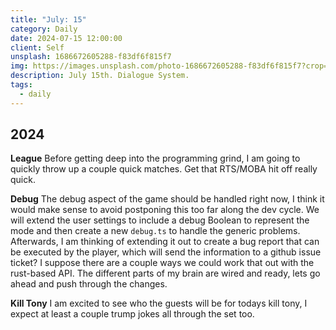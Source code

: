 ```yaml
---
title: "July: 15"
category: Daily
date: 2024-07-15 12:00:00
client: Self
unsplash: 1686672605288-f83df6f815f7
img: https://images.unsplash.com/photo-1686672605288-f83df6f815f7?crop=entropy&cs=srgb&fm=jpg&ixid=MnwzNjM5Nzd8MHwxfHJhbmRvbXx8fHx8fHx8fDE2ODE3NDg2ODY&ixlib=rb-4.0.3&q=85
description: July 15th. Dialogue System.
tags:
  - daily
---
```


## 2024

**League**
Before getting deep into the programming grind, I am going to quickly throw up a couple quick matches. Get that RTS/MOBA hit off really quick.

**Debug**
The debug aspect of the game should be handled right now, I think it would make sense to avoid postponing this too far along the dev cycle. We will extend the user settings to include a debug Boolean to represent the mode and then create a new `debug.ts` to handle the generic problems.
Afterwards, I am thinking of extending it out to create a bug report that can be executed by the player, which will send the information to a github issue ticket? I suppose there are a couple ways we could work that out with the rust-based API. The different parts of my brain are wired and ready, lets go ahead and push through the changes.

**Kill Tony**
I am excited to see who the guests will be for todays kill tony, I expect at least a couple trump jokes all through the set too.